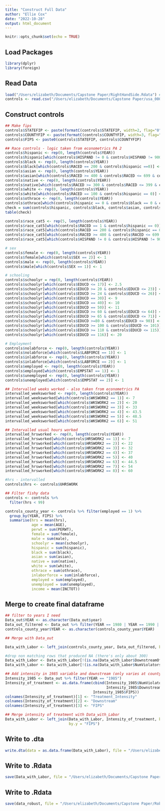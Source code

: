 ```yaml
---
title: "Construct Full Data"
author: "Ellie Cox"
date: "2022-10-28"
output: html_document
---
```


```r
knitr::opts_chunk$set(echo = TRUE)
```

## Load Packages

```r
library(dplyr)
library(foreign)
```

## Read Data

```r
load("/Users/elizabeth/Documents/Capstone Paper/RightHandSide.Rdata") # created in a previous file
controls <- read.csv("/Users/elizabeth/Documents/Capstone Paper/usa_00009.csv")
```

## Construct controls

```r
## Make fips 
controls$STATEFIP <- paste(formatC(controls$STATEFIP, width=2, flag="0"))
controls$COUNTYFIP <- paste(formatC(controls$COUNTYFIP, width=3, flag="0"))
controls$FIPS <- paste0(controls$STATEFIP, controls$COUNTYFIP)

## Race controls - logic taken from econometrics PA 2
controls$hispanic <- rep(0, length(controls$YEAR))
controls$hispanic[which(controls$HISPAND != 0 & controls$HISPAND != 900)] <- 1
controls$black <- rep(0, length(controls$YEAR))
controls$black[which(controls$RACED == 200 & controls$hispanic ==0)] <- 1
controls$asian <- rep(0, length(controls$YEAR))
controls$asian[which(controls$RACED >= 400 & controls$RACED <= 699 & controls$hispanic == 0)] <- 1
controls$native <- rep(0, length(controls$YEAR))
controls$native[which(controls$RACED >= 300 & controls$RACED <= 399 & controls$hispanic == 0)] <- 1
controls$white <- rep(0, length(controls$YEAR))
controls$white[which(controls$RACED == 100 & controls$hispanic == 0)] <- 1
controls$othrace <- rep(0, length(controls$YEAR))
controls$othrace[which(controls$hispanic == 0 & controls$black == 0 & controls$asian == 0 & controls$native==0 & controls$white == 0)] <- 1
check = sum(controls$hispanic, controls$black, controls$asian, controls$native, controls$white, controls$othrave)
table(check)

controls$race_cat5 <- rep(5, length(controls$YEAR))
controls$race_cat5[which(controls$RACED == 1 & controls$hispanic == 0)] <- 1
controls$race_cat5[which(controls$RACED == 200 & controls$hispanic == 0)] <- 2
controls$race_cat5[which(controls$RACED >= 400 & controls$RACED <= 699 & controls$hispanic == 0)] <- 3
controls$race_cat5[which(controls$HISPAND != 0 & controls$HISPAND != 900)] <- 4

# sex
controls$female <- rep(0, length(controls$YEAR))
controls$female[which(controls$SEX == 2)] <- 1
controls$male <- rep(0, length(controls$YEAR))
controls$male[which(controls$SEX == 1)] <- 1

# schooling
controls$schoolyr = rep(0, length(controls$YEAR))
controls$schoolyr[which(controls$EDUCD <= 17)] <- 2.5
controls$schoolyr[which(controls$EDUCD >= 20 & controls$EDUCD <= 23)] <- 5.5
controls$schoolyr[which(controls$EDUCD >= 24 & controls$EDUCD <= 26)] <- 7.5
controls$schoolyr[which(controls$EDUCD == 30)] <- 9
controls$schoolyr[which(controls$EDUCD == 40)] <- 10
controls$schoolyr[which(controls$EDUCD == 50)] <- 11
controls$schoolyr[which(controls$EDUCD >= 60 & controls$EDUCD <= 64)] <- 12
controls$schoolyr[which(controls$EDUCD >= 65 & controls$EDUCD <= 71)] <- 13
controls$schoolyr[which(controls$EDUCD >=80 & controls$EDUCD <= 90)] <- 14
controls$schoolyr[which(controls$EDUCD >= 100 & controls$EDUCD <= 101)] <- 16
controls$schoolyr[which(controls$EDUCD >= 110 & controls$EDUCD <= 115)] <- 18
controls$schoolyr[which(controls$EDUCD == 116)] <- 20

# Employment
controls$nolabforce <- rep(0, length(controls$YEAR))
controls$nolabforce[which(controls$LABFORCE == 1)] <- 1
controls$inlabforce <- rep(0, length(controls$YEAR))
controls$inlabforce[which(controls$LABFORCE == 2)] <- 1
controls$employed <- rep(0, length(controls$YEAR))
controls$employed[which(controls$EMPSTAT == 1)] <- 1
controls$unemployed <- rep(0, length(controls$YEAR))
controls$unemployed[which(controls$EMPSTAT == 2)] <- 1

## Intervalled weeks worked - also taken from econometrics PA
intervalled_weeksworked <- rep(0, length(controls$YEAR))
intervalled_weeksworked[which(controls$WKSWORK2 == 1)] <- 7
intervalled_weeksworked[which(controls$WKSWORK2 == 2)] <- 20
intervalled_weeksworked[which(controls$WKSWORK2 == 3)] <- 33
intervalled_weeksworked[which(controls$WKSWORK2 == 4)] <- 43.5
intervalled_weeksworked[which(controls$WKSWORK2 == 5)] <- 48.5
intervalled_weeksworked[which(controls$WKSWORK2 == 6)] <- 51

## Intervalled usual hours worked 
intervalled_hrsworked <- rep(0, length(controls$YEAR))
intervalled_hrsworked[which(controls$HRSWORK2 == 1)] <- 7
intervalled_hrsworked[which(controls$HRSWORK2 == 2)] <- 22
intervalled_hrsworked[which(controls$HRSWORK2 == 3)] <- 32
intervalled_hrsworked[which(controls$HRSWORK2 == 4)] <- 37
intervalled_hrsworked[which(controls$HRSWORK2 == 5)] <- 40
intervalled_hrsworked[which(controls$HRSWORK2 == 6)] <- 44.5
intervalled_hrsworked[which(controls$HRSWORK2 == 7)] <- 54
intervalled_hrsworked[which(controls$HRSWORK2 == 8)] <- 60

#hrs - intervalled
controls$hrs <- controls$UHRSWORK

## Filter fishy data
controls <- controls %>% 
  filter(hrs < 99)

```

```r
controls_county_year <- controls %>% filter(employed == 1) %>%
  group_by(YEAR, FIPS) %>% 
  summarise(hrs = mean(hrs), 
            age = mean(AGE), 
            perwt = sum(PERWT),
            female = sum(female),
            male = sum(male),
            schoolyr = mean(schoolyr),
            hispanic = sum(hispanic),
            black = sum(black),
            asian = sum(asian),
            native = sum(native),
            white = sum(white),
            othrace = sum(othrace),
            inlaborforce = sum(inlabforce),
            employed = sum(employed),
            unemployed = sum(unemployed),
            income = mean(INCTOT))
```

## Merge to create final dataframe

```r
## filter to years I need
Data_out$YEAR <- as.character(Data_out$year)
Data_out_filtered <- Data_out %>% filter(YEAR == 1980 | YEAR == 1990 | YEAR == 2000 | YEAR == 2005)
controls_county_year$YEAR <- as.character(controls_county_year$YEAR)

## Merge with Data_out

Data_with_Labor <- left_join(controls_county_year, Data_out_filtered, by.x = c("FIPS", "YEAR"), by.y = c("FIPS", "YEAR"))

#drop non matching rows that produced NA (there's only about 300)
Data_with_Labor <- Data_with_Labor[!(is.na(Data_with_Labor$DownstreamOfHighViolatingCounty)),]
Data_with_Labor <- Data_with_Labor[!(is.na(Data_with_Labor$NumViolators_NumFacilities)),]

## Add intensity in 1985 variable and downstream (only varies at county level)
Intensity_1985 <- Data_out %>% filter(YEAR == "1985") 
Intensity_of_treatment <- as.data.frame(cbind(Intensity_1985$NumViolators_NumFacilities,
                                              Intensity_1985$DownstreamOfHighViolatingCounty,
                                        Intensity_1985$FIPS))
colnames(Intensity_of_treatment)[1] <- "Treatment_Intensity"
colnames(Intensity_of_treatment)[2] <- "Downstream"
colnames(Intensity_of_treatment)[3] <- "FIPS"     

## Merge intensity of treatment with Data_with_Labor
Data_with_Labor <- left_join(Data_with_Labor, Intensity_of_treatment, by.x = "FIPS",
                             by.y = "FIPS")
```



## Write to .dta

```r
write.dta(data = as.data.frame(Data_with_Labor), file = "/Users/elizabeth/Documents/Capstone Paper/DiD_Data_Employed.dta")
```

## Write to .Rdata

```r
save(Data_with_Labor, file = "/Users/elizabeth/Documents/Capstone Paper/DiDData_Employed.Rdata")
```

## Write to .Rdata

```r
save(data_robust, file = "/Users/elizabeth/Documents/Capstone Paper/RobustData.Rdata")
```



